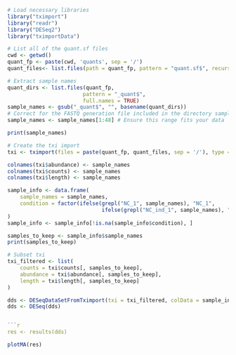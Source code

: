 ```r
# Load necessary libraries 
library("tximport") 
library("readr")
library("DESeq2")
library("tximportData")
```

```R
# List all of the quant.sf files
cwd <- getwd() 
quant_fp <- paste(cwd, 'quants', sep = '/') 
quant_files<- list.files(path = quant_fp, pattern = "quant.sf$", recursive = TRUE)
```

```r
# Extract sample names
quant_dirs <- list.files(quant_fp, 
                        pattern = "_quant$", 
                        full.names = TRUE)
sample_names <- gsub("_quant$", "", basename(quant_dirs)) 
# Correct for the FASTQ generation file included in the directory sample_names \<-
sample_names <- sample_names[1:48] # Ensure this range fits your data
```

```r
print(sample_names)
```

```r
# Create the txi import
txi <- tximport(files = paste(quant_fp, quant_files, sep = '/'), type = "salmon", txOut = TRUE)
```

```r
colnames(txi$abundance) <- sample_names
colnames(txi$counts) <- sample_names
colnames(txi$length) <- sample_names
```

```r
sample_info <- data.frame(
    sample_names = sample_names,
    condition = factor(ifelse(grepl("NC_1", sample_names), "NC_1", 
                              ifelse(grepl("NC_ind_1", sample_names), "NC_ind_1", NA)))
)
sample_info <- sample_info[!is.na(sample_info$condition), ]

samples_to_keep <- sample_info$sample_names
print(samples_to_keep)

# Subset txi
txi_filtered <- list(
    counts = txi$counts[, samples_to_keep],
    abundance = txi$abundance[, samples_to_keep],
    length = txi$length[, samples_to_keep]
)

dds <- DESeqDataSetFromTximport(txi = txi_filtered, colData = sample_info, design = ~condition)
dds <- DESeq(dds)


```r
res <- results(dds)
```

```r
plotMA(res)
```




